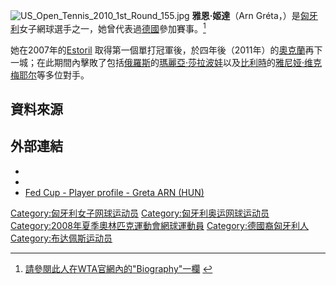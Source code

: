 [[File:US_Open_Tennis_2010_1st_Round_155.jpg|thumb]]
'''雅恩·姬達'''（Arn Gréta，{{bd|1979年|4月13日|catIdx=V}}）是[[匈牙利|匈牙利]]女子網球選手之一，她曾代表過[[德國|德國]]參加賽事。<ref>[http://www.wtatour.com/player/greta-arn_2257889_229 請參閱此人在WTA官網內的"Biography"一欄] {{webarchive|url=https://web.archive.org/web/20110109045437/http://www.wtatour.com/player/greta-arn_2257889_229 |date=2011-01-09 }}</ref>

她在2007年的[http://en.wikipedia.org/wiki/Estoril Estoril] {{Wayback|url=http://en.wikipedia.org/wiki/Estoril |date=20210506193056 }}取得第一個單打冠軍後，於四年後（2011年）的[[奧克蘭|奧克蘭]]再下一城；在此期間內擊敗了包括[[俄羅斯|俄羅斯]]的[[瑪麗亞·莎拉波娃|瑪麗亞·莎拉波娃]]以及[[比利時|比利時]]的[[雅尼娅·维克梅耶尔|雅尼娅·维克梅耶尔]]等多位對手。

==資料來源==
<references />

==外部連結==
{{Commonscat|Greta Arn}}
* {{WTA|229}}
* {{ITF Profile|id=20005374}}
* [http://www.fedcup.com/en/players/player/profile.aspx?playerid=20005374 Fed Cup - Player profile - Greta ARN (HUN)] {{Wayback|url=http://www.fedcup.com/en/players/player/profile.aspx?playerid=20005374 |date=20160305060502 }}

{{網球人物小作品}}

{{DEFAULTSORT:Arn, Greta}}

[[Category:匈牙利女子网球运动员|Category:匈牙利女子网球运动员]]
[[Category:匈牙利奥运网球运动员|Category:匈牙利奥运网球运动员]]
[[Category:2008年夏季奧林匹克運動會網球運動員|Category:2008年夏季奧林匹克運動會網球運動員]]
[[Category:德國裔匈牙利人|Category:德國裔匈牙利人]]
[[Category:布达佩斯运动员|Category:布达佩斯运动员]]